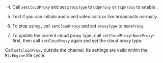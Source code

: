 
<PlatformWrapper platform="electron">

4. Call `setCloudProxy` and set `proxyType` to `UdpProxy` or `TcpProxy` to enable <Vg k="CP" />.

5. Test if you can initiate audio and video calls or live broadcasts normally.

6. To stop using <Vg k="CP" />, call `setCloudProxy` and set `proxyType` to `NoneProxy`.

7. To update the current cloud proxy type, call `setCloudProxy(NoneProxy)` first, then call `setCloudProxy` again and set the cloud proxy type.

Call `setCloudProxy` outside the channel. Its settings are valid within the `RtcEngine` life cycle.

</PlatformWrapper>

